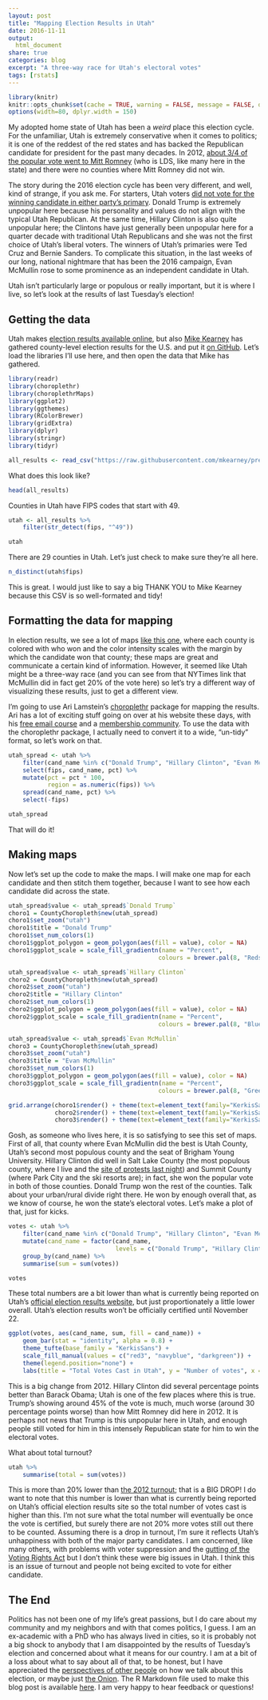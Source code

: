 ```yaml
---
layout: post
title: "Mapping Election Results in Utah"
date: 2016-11-11
output:
  html_document
share: true
categories: blog
excerpt: "A three-way race for Utah's electoral votes"
tags: [rstats]
---
```


```r
library(knitr)
knitr::opts_chunk$set(cache = TRUE, warning = FALSE, message = FALSE, dpi = 180)
options(width=80, dplyr.width = 150)
```

My adopted home state of Utah has been a *weird* place this election cycle. For the unfamiliar, Utah is extremely conservative when it comes to politics; it is one of the reddest of the red states and has backed the Republican candidate for president for the past many decades. In 2012, [about 3/4 of the popular vote went to Mitt Romney](https://en.wikipedia.org/wiki/United_States_presidential_election_in_Utah,_2012) (who is LDS, like many here in the state) and there were no counties where Mitt Romney did not win.

The story during the 2016 election cycle has been very different, and well, kind of strange, if you ask me. For starters, Utah voters [did not vote for the winning candidate in either party's primary](http://juliasilge.com/blog/Mapping-Utah-Caucus/). Donald Trump is extremely unpopular here because his personality and values do not align with the typical Utah Republican. At the same time, Hillary Clinton is also quite unpopular here; the Clintons have just generally been unpopular here for a quarter decade with traditional Utah Republicans and she was not the first choice of Utah's liberal voters. The winners of Utah's primaries were Ted Cruz and Bernie Sanders. To complicate this situation, in the last weeks of our long, national nightmare that has been the 2016 campaign, Evan McMullin rose to some prominence as an independent candidate in Utah.

Utah isn't particularly large or populous or really important, but it is where I live, so let's look at the results of last Tuesday's election!

## Getting the data

Utah makes [election results available online](http://electionresults.utah.gov/elections/countyCount/300000), but also [Mike Kearney](http://mikewk.com/) has gathered county-level election results for the U.S. and put it [on GitHub](https://github.com/mkearney/presidential_election_county_results_2016). Let's load the libraries I'll use here, and then open the data that Mike has gathered.

```r
library(readr)
library(choroplethr)
library(choroplethrMaps)
library(ggplot2)
library(ggthemes)
library(RColorBrewer)
library(gridExtra)
library(dplyr)
library(stringr)
library(tidyr)

all_results <- read_csv("https://raw.githubusercontent.com/mkearney/presidential_election_county_results_2016/master/pres16results.csv")
```

What does this look like?

```r
head(all_results)
```

Counties in Utah have FIPS codes that start with 49.

```r
utah <- all_results %>% 
    filter(str_detect(fips, "^49"))

utah
```

There are 29 counties in Utah. Let's just check to make sure they're all here.

```r
n_distinct(utah$fips)
```

This is great. I would just like to say a big THANK YOU to Mike Kearney because this CSV is so well-formated and tidy!

## Formatting the data for mapping

In election results, we see a lot of maps [like this one](http://www.nytimes.com/elections/results/utah), where each county is colored with who won and the color intensity scales with the margin by which the candidate won that county; these maps are great and communicate a certain kind of information. However, it seemed like Utah might be a three-way race (and you can see from that NYTimes link that McMullin did in fact get 20% of the vote here) so let's try a different way of visualizing these results, just to get a different view.

I'm going to use Ari Lamstein's [choroplethr](https://cran.r-project.org/package=choroplethr) package for mapping the results. Ari has a lot of exciting stuff going on over at his website these days, with his [free email course](http://www.arilamstein.com/) and a [membership community](http://www.arilamstein.com/membership/). To use the data with the choroplethr package, I actually need to convert it to a wide, "un-tidy" format, so let's work on that.

```r
utah_spread <- utah %>% 
    filter(cand_name %in% c("Donald Trump", "Hillary Clinton", "Evan McMullin")) %>%
    select(fips, cand_name, pct) %>% 
    mutate(pct = pct * 100,
           region = as.numeric(fips)) %>%
    spread(cand_name, pct) %>%
    select(-fips)

utah_spread
```

That will do it!

## Making maps

Now let's set up the code to make the maps. I will make one map for each candidate and then stitch them together, because I want to see how each candidate did across the state.

```r
utah_spread$value <- utah_spread$`Donald Trump`
choro1 = CountyChoropleth$new(utah_spread)
choro1$set_zoom("utah")
choro1$title = "Donald Trump"
choro1$set_num_colors(1)
choro1$ggplot_polygon = geom_polygon(aes(fill = value), color = NA)
choro1$ggplot_scale = scale_fill_gradientn(name = "Percent", 
                                          colours = brewer.pal(8, "Reds"))

utah_spread$value <- utah_spread$`Hillary Clinton`
choro2 = CountyChoropleth$new(utah_spread)
choro2$set_zoom("utah")
choro2$title = "Hillary Clinton"
choro2$set_num_colors(1)
choro2$ggplot_polygon = geom_polygon(aes(fill = value), color = NA)
choro2$ggplot_scale = scale_fill_gradientn(name = "Percent", 
                                          colours = brewer.pal(8, "Blues"))

utah_spread$value <- utah_spread$`Evan McMullin`
choro3 = CountyChoropleth$new(utah_spread)
choro3$set_zoom("utah")
choro3$title = "Evan McMullin"
choro3$set_num_colors(1)
choro3$ggplot_polygon = geom_polygon(aes(fill = value), color = NA)
choro3$ggplot_scale = scale_fill_gradientn(name = "Percent", 
                                          colours = brewer.pal(8, "Greens"))

grid.arrange(choro1$render() + theme(text=element_text(family="KerkisSans")), 
             choro2$render() + theme(text=element_text(family="KerkisSans")), 
             choro3$render() + theme(text=element_text(family="KerkisSans")), ncol = 3)
```

Gosh, as someone who lives here, it is so satisfying to see this set of maps. First of all, that county where Evan McMullin did the best is Utah County, Utah's second most populous county and the seat of Brigham Young University. Hillary Clinton did well in Salt Lake County (the most populous county, where I live and the [site of protests last night](http://www.sltrib.com/news/4569691-155/trump-protest-blocks-street-in-downtown)) and Summit County (where Park City and the ski resorts are); in fact, she won the popular vote in both of those counties. Donald Trump won the rest of the counties. Talk about your urban/rural divide right there. He won by enough overall that, as we know of course, he won the state's electoral votes. Let's make a plot of that, just for kicks.

```r
votes <- utah %>%
    filter(cand_name %in% c("Donald Trump", "Hillary Clinton", "Evan McMullin")) %>%
    mutate(cand_name = factor(cand_name, 
                              levels = c("Donald Trump", "Hillary Clinton", "Evan McMullin"))) %>%
    group_by(cand_name) %>%
    summarise(sum = sum(votes))

votes
```

These total numbers are a bit lower than what is currently being reported on Utah's [official election results website](http://electionresults.utah.gov/elections/countyCount/300000), but just proportionately a little lower overall. Utah's election results won't be officially certified until November 22.

```r
ggplot(votes, aes(cand_name, sum, fill = cand_name)) +
    geom_bar(stat = "identity", alpha = 0.8) +
    theme_tufte(base_family = "KerkisSans") +
    scale_fill_manual(values = c("red3", "navyblue", "darkgreen")) +
    theme(legend.position="none") +
    labs(title = "Total Votes Cast in Utah", y = "Number of votes", x = NULL)
```

This is a big change from 2012. Hillary Clinton did several percentage points better than Barack Obama; Utah is one of the few places where this is true. Trump's showing around 45% of the vote is much, much worse (around 30 percentage points worse) than how Mitt Romney did here in 2012. It is perhaps not news that Trump is this unpopular here in Utah, and enough people still voted for him in this intensely Republican state for him to win the electoral votes.

What about total turnout?

```r
utah %>% 
    summarise(total = sum(votes))
```

This is more than 20% lower than [the 2012 turnout](https://en.wikipedia.org/wiki/United_States_presidential_election_in_Utah,_2012); that is a BIG DROP! I do want to note that this number is lower than what is currently being reported on Utah's official election results site so the total number of votes cast is higher than this. I'm not sure what the total number will eventually be once the vote is certified, but surely there are not 20% more votes still out there to be counted. Assuming there is a drop in turnout, I'm sure it reflects Utah's unhappiness with both of the major party candidates. I am concerned, like many others, with problems with voter suppression and the [gutting of the Voting Rights Act](http://www.nytimes.com/2013/06/26/us/supreme-court-ruling.html) but I don't think these were big issues in Utah. I think this is an issue of turnout and people not being excited to vote for either candidate.

## The End

Politics has not been one of my life's great passions, but I do care about my community and my neighbors and with that comes politics, I guess. I am an ex-academic with a PhD who has always lived in cities, so it is probably not a big shock to anybody that I am disappointed by the results of Tuesday's election and concerned about what it means for our country. I am at a bit of a loss about what to say about all of that, to be honest, but I have appreciated the [perspectives of other people](https://medium.com/@jtleek/what-im-telling-my-sons-today-ab0ac06aaff2#.rzklagoza) on how we talk about this election, or maybe just [the Onion](http://www.theonion.com/infographic/how-talk-your-child-about-election-results-54671). The R Markdown file used to make this blog post is available [here](https://github.com/juliasilge/juliasilge.github.io/blob/master/_R/2016-11-11-Election-Mapping.Rmd). I am very happy to hear feedback or questions!


